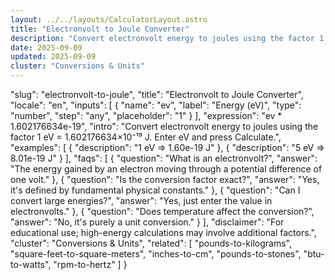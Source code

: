 ```yaml
---
layout: ../../layouts/CalculatorLayout.astro
title: "Electronvolt to Joule Converter"
description: "Convert electronvolt energy to joules using the factor 1 eV = 1.602176634×10⁻¹⁹ J. Enter eV and press Calculate."
date: 2025-09-09
updated: 2025-09-09
cluster: "Conversions & Units"
---
```


  "slug": "electronvolt-to-joule",
  "title": "Electronvolt to Joule Converter",
  "locale": "en",
  "inputs": [
    {
      "name": "ev",
      "label": "Energy (eV)",
      "type": "number",
      "step": "any",
      "placeholder": "1"
    }
  ],
  "expression": "ev * 1.602176634e-19",
  "intro": "Convert electronvolt energy to joules using the factor 1 eV = 1.602176634×10⁻¹⁹ J. Enter eV and press Calculate.",
  "examples": [
    {
      "description": "1 eV ⇒ 1.60e-19 J"
    },
    {
      "description": "5 eV ⇒ 8.01e-19 J"
    }
  ],
  "faqs": [
    {
      "question": "What is an electronvolt?",
      "answer": "The energy gained by an electron moving through a potential difference of one volt."
    },
    {
      "question": "Is the conversion factor exact?",
      "answer": "Yes, it's defined by fundamental physical constants."
    },
    {
      "question": "Can I convert large energies?",
      "answer": "Yes, just enter the value in electronvolts."
    },
    {
      "question": "Does temperature affect the conversion?",
      "answer": "No, it's purely a unit conversion."
    }
  ],
  "disclaimer": "For educational use; high-energy calculations may involve additional factors.",
  "cluster": "Conversions & Units",
  "related": [
    "pounds-to-kilograms",
    "square-feet-to-square-meters",
    "inches-to-cm",
    "pounds-to-stones",
    "btu-to-watts",
    "rpm-to-hertz"
  ]
}

<Calculator schema={schema} />
